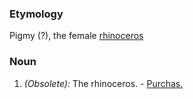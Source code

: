 ===Etymology===
Pigmy (?), the female [[rhinoceros]]
===Noun=== 
#''(Obsolete):'' The rhinoceros. - [[Purchas.]]